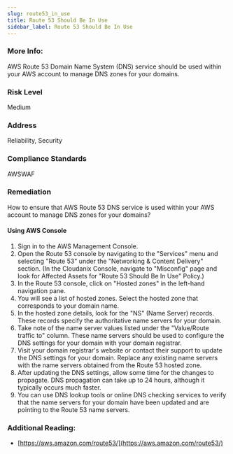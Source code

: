 ```yaml
---
slug: route53_in_use
title: Route 53 Should Be In Use
sidebar_label: Route 53 Should Be In Use
---
```


### More Info:

AWS Route 53 Domain Name System (DNS) service should be used within your AWS account to manage DNS zones for your domains.

### Risk Level

Medium

### Address

Reliability, Security

### Compliance Standards

AWSWAF

### Remediation

How to ensure that AWS Route 53 DNS service is used within your AWS account to manage DNS zones for your domains?

#### Using AWS Console

1. Sign in to the AWS Management Console.
2. Open the Route 53 console by navigating to the "Services" menu and selecting "Route 53" under the "Networking & Content Delivery" section.
    (In the Cloudanix Console, navigate to "Misconfig" page and look for Affected Assets for "Route 53 Should Be In Use" Policy.)
3. In the Route 53 console, click on "Hosted zones" in the left-hand navigation pane.
4. You will see a list of hosted zones. Select the hosted zone that corresponds to your domain name.
5. In the hosted zone details, look for the "NS" (Name Server) records. These records specify the authoritative name servers for your domain.
6. Take note of the name server values listed under the "Value/Route traffic to" column. These name servers should be used to configure the DNS settings for your domain with your domain registrar.
7. Visit your domain registrar's website or contact their support to update the DNS settings for your domain. Replace any existing name servers with the name servers obtained from the Route 53 hosted zone.
8. After updating the DNS settings, allow some time for the changes to propagate. DNS propagation can take up to 24 hours, although it typically occurs much faster.
9. You can use DNS lookup tools or online DNS checking services to verify that the name servers for your domain have been updated and are pointing to the Route 53 name servers.

### Additional Reading:

- [https://aws.amazon.com/route53/](https://aws.amazon.com/route53/) 


